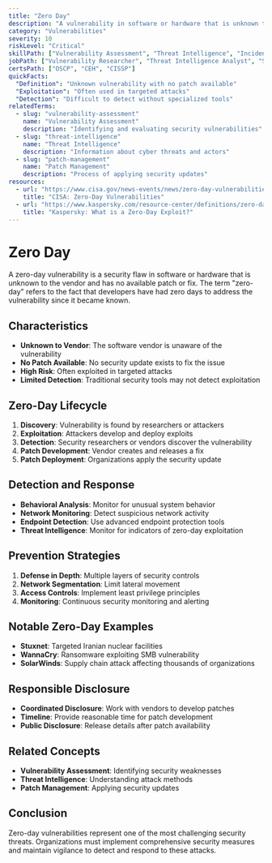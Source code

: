 ```yaml
---
title: "Zero Day"
description: "A vulnerability in software or hardware that is unknown to the vendor and has no available patch, making it a high-priority security concern."
category: "Vulnerabilities"
severity: 10
riskLevel: "Critical"
skillPath: ["Vulnerability Assessment", "Threat Intelligence", "Incident Response"]
jobPath: ["Vulnerability Researcher", "Threat Intelligence Analyst", "Security Engineer"]
certsPath: ["OSCP", "CEH", "CISSP"]
quickFacts:
  "Definition": "Unknown vulnerability with no patch available"
  "Exploitation": "Often used in targeted attacks"
  "Detection": "Difficult to detect without specialized tools"
relatedTerms:
  - slug: "vulnerability-assessment"
    name: "Vulnerability Assessment"
    description: "Identifying and evaluating security vulnerabilities"
  - slug: "threat-intelligence"
    name: "Threat Intelligence"
    description: "Information about cyber threats and actors"
  - slug: "patch-management"
    name: "Patch Management"
    description: "Process of applying security updates"
resources:
  - url: "https://www.cisa.gov/news-events/news/zero-day-vulnerabilities"
    title: "CISA: Zero-Day Vulnerabilities"
  - url: "https://www.kaspersky.com/resource-center/definitions/zero-day-exploit"
    title: "Kaspersky: What is a Zero-Day Exploit?"
---
```


# Zero Day

A zero-day vulnerability is a security flaw in software or hardware that is unknown to the vendor and has no available patch or fix. The term "zero-day" refers to the fact that developers have had zero days to address the vulnerability since it became known.

## Characteristics
- **Unknown to Vendor**: The software vendor is unaware of the vulnerability
- **No Patch Available**: No security update exists to fix the issue
- **High Risk**: Often exploited in targeted attacks
- **Limited Detection**: Traditional security tools may not detect exploitation

## Zero-Day Lifecycle
1. **Discovery**: Vulnerability is found by researchers or attackers
2. **Exploitation**: Attackers develop and deploy exploits
3. **Detection**: Security researchers or vendors discover the vulnerability
4. **Patch Development**: Vendor creates and releases a fix
5. **Patch Deployment**: Organizations apply the security update

## Detection and Response
- **Behavioral Analysis**: Monitor for unusual system behavior
- **Network Monitoring**: Detect suspicious network activity
- **Endpoint Detection**: Use advanced endpoint protection tools
- **Threat Intelligence**: Monitor for indicators of zero-day exploitation

## Prevention Strategies
1. **Defense in Depth**: Multiple layers of security controls
2. **Network Segmentation**: Limit lateral movement
3. **Access Controls**: Implement least privilege principles
4. **Monitoring**: Continuous security monitoring and alerting

## Notable Zero-Day Examples
- **Stuxnet**: Targeted Iranian nuclear facilities
- **WannaCry**: Ransomware exploiting SMB vulnerability
- **SolarWinds**: Supply chain attack affecting thousands of organizations

## Responsible Disclosure
- **Coordinated Disclosure**: Work with vendors to develop patches
- **Timeline**: Provide reasonable time for patch development
- **Public Disclosure**: Release details after patch availability

## Related Concepts
- **Vulnerability Assessment**: Identifying security weaknesses
- **Threat Intelligence**: Understanding attack methods
- **Patch Management**: Applying security updates

## Conclusion

Zero-day vulnerabilities represent one of the most challenging security threats. Organizations must implement comprehensive security measures and maintain vigilance to detect and respond to these attacks. 
